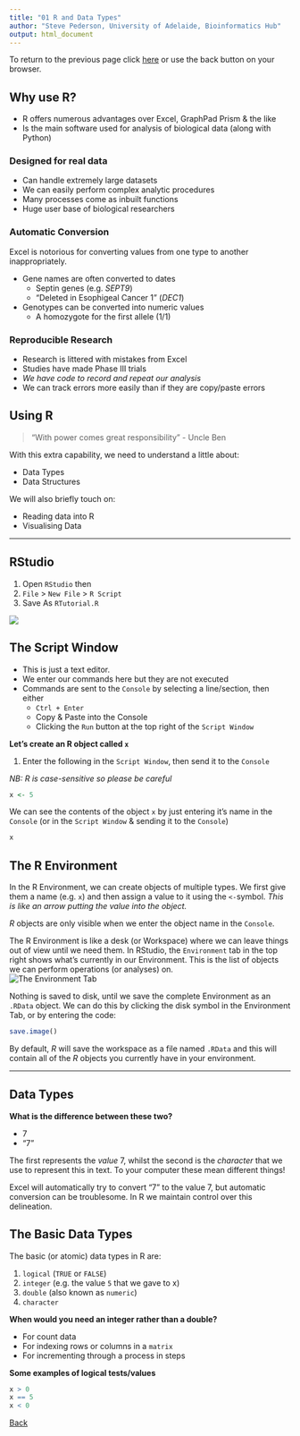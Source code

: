 ```yaml
---
title: "01 R and Data Types"
author: "Steve Pederson, University of Adelaide, Bioinformatics Hub"
output: html_document
---
```


To return to the previous page click [here](https://uofabioinformaticshub.github.io/schoolOfMedicine2016/) or use the back button on your browser.

## Why use R?

- R offers numerous advantages over Excel, GraphPad Prism & the like
- Is the main software used for analysis of biological data (along with Python)

### Designed for real data

- Can handle extremely large datasets  
- We can easily perform complex analytic procedures
- Many processes come as inbuilt functions  
- Huge user base of biological researchers

### Automatic Conversion

Excel is notorious for converting values from one type to another inappropriately.

- Gene names are often converted to dates 
    - Septin genes (e.g. _SEPT9_)
    - "Deleted in Esophigeal Cancer 1" (_DEC1_)

- Genotypes can be converted into numeric values
    - A homozygote for the first allele (1/1)
    
### Reproducible Research

- Research is littered with mistakes from Excel
- Studies have made Phase III trials
- _We have code to record and repeat our analysis_
- We can track errors more easily than if they are copy/paste errors

## Using R

>"With power comes great responsibility" - Uncle Ben
  
With this extra capability, we need to understand a little about:  

- Data Types  
- Data Structures  

We will also briefly touch on:  

- Reading data into R
- Visualising Data

-----

## RStudio

1. Open `RStudio` then
2. `File` > `New File` > `R Script`  
3. Save As `RTutorial.R`

![](figure/RStudio.png)

## The Script Window

- This is just a text editor.
- We enter our commands here but they are not executed
- Commands are sent to the `Console` by selecting a line/section, then either
    - `Ctrl + Enter`
    - Copy & Paste into the Console
    - Clicking the `Run` button at the top right of the `Script Window`
    
__Let's create an R object called `x`__

1. Enter the following in the `Script Window`, then send it to the `Console`

*NB: R is case-sensitive so please be careful*

```r
x <- 5
```

We can see the contents of the object `x` by just entering it's name in the `Console` (or in the `Script Window` & sending it to the `Console`)

```r
x
```


## The R Environment

In the R Environment, we can create objects of multiple types.
We first give them a name (e.g. `x`) and then assign a value to it using the `<-`symbol.
_This is like an arrow putting the value into the object._

*R* objects are only visible when we enter the object name in the `Console`.

The R Environment is like a desk (or Workspace) where we can leave things out of view until we need them.
In RStudio, the `Environment` tab in the top right shows what's currently in our Environment.
This is the list of objects we can perform operations (or analyses) on.  
![The Environment Tab](figure/EnvironmentTab.png)

Nothing is saved to disk, until we save the complete Environment as an `.RData` object.
We can do this by clicking the disk symbol in the Environment Tab, or by entering the code:

```r
save.image()
```

By default, *R* will save the workspace as a file named `.RData` and this will contain all of the *R* objects you currently have in your environment.

-----

## Data Types

**What is the difference between these two?**

- 7
- "7"  

The first represents the *value* 7, whilst the second is the *character* that we use to represent this in text.
To your computer these mean different things!

Excel will automatically try to convert "7" to the value 7, but automatic conversion can be troublesome.
In R we maintain control over this delineation.

## The Basic Data Types
The basic (or atomic) data types in R are:

1. `logical` (`TRUE` or `FALSE`)
2. `integer` (e.g. the value `5` that we gave to x)
3. `double` (also known as `numeric`)
4. `character`

**When would you need an integer rather than a double?**

- For count data
- For indexing rows or columns in a `matrix`
- For incrementing through a process in steps

**Some examples of logical tests/values**

```r
x > 0
x == 5
x < 0
```

[Back](https://uofabioinformaticshub.github.io/schoolOfMedicine2016/)